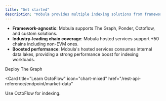 ```yaml
---
title: "Get started"
description: "Mobula provides multiple indexing solutions from frameworks like The Graph, Ponder & Octoflow as a cloud service."
---
```


- **Framework-agnostic**: Mobula supports The Graph, Ponder, Octoflow, and custom solutions.
- **Industry-leading chain coverage**: Mobula hosted services support +50 chains including non-EVM ones.
- **Boosted performance**: Mobula's hosted services consumes internal data lakes, providing a strong performance boost for indexing workloads.

<CardGroup>

<Card title="Deploy a subgraph" icon="wallet" href="/indexing-stream/subgraph">
  Deploy The Graph
</Card>

<Card
  title="Learn OctoFlow"
  icon="chart-mixed"
  href="/rest-api-reference/endpoint/market-data"
>
  Use OctoFlow for indexing.
</Card>

</CardGroup>
